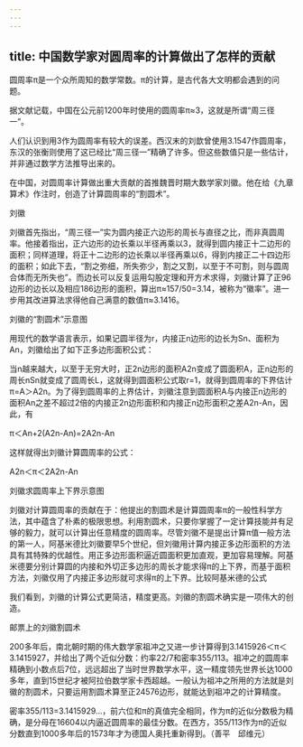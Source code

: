 ```yaml
---
---
---
```

title: 中国数学家对圆周率的计算做出了怎样的贡献
---




圆周率π是一个众所周知的数学常数。π的计算，是古代各大文明都会遇到的问题。

据文献记载，中国在公元前1200年时使用的圆周率π≈3，这就是所谓“周三径一”。

人们认识到用3作为圆周率有较大的误差。西汉末的刘歆曾使用3.1547作圆周率，东汉的张衡则使用了这已经比“周三径一”精确了许多。但这些数值只是一些估计，并非通过数学方法推导出来的。

在中国，对圆周率计算做出重大贡献的首推魏晋时期大数学家刘徽。他在给《九章算术》作注时，创造了计算圆周率的“割圆术”。

刘徽



刘徽首先指出，“周三径一”实为圆内接正六边形的周长与直径之比，而非真圆周率。他接着指出，正六边形的边长乘以半径再乘以3，就得到圆内接正十二边形的面积；同样道理，将正十二边形的边长乘以半径再乘以6，得到内接正二十四边形的面积；如此下去，“割之弥细，所失弥少，割之又割，以至于不可割，则与圆周合体而无所失也”。而边长可以反复运用勾股定理和开方术求得，刘徽计算了正96边形的边长以及相应186边形的面积，算出π≈157/50=3.14，被称为“徽率”。进一步用其改进算法求得他自己满意的数值π≈3.1416。

刘徽的“割圆术”示意图



用现代的数学语言表示，如果记圆半径为r，内接正n边形的边长为Sn、面积为An，刘徽给出了如下正多边形面积公式：



当n越来越大，以至于无穷大时，正2n边形的面积A2n变成了圆面积A，正n边形的周长nSn就变成了圆周长L，这就得到圆面积公式取r=1，就得到圆周率的下界估计π=A＞A2n。为了得到圆周率的上界估计，刘徽注意到圆面积A与内接正n边形的面积An之差不超过2倍的内接正2n边形面积和内接正n边形面积之差A2n-An，因此，有

π＜An+2(A2n-An)=2A2n-An

这样就得出刘徽计算圆周率的公式：

A2n＜π＜2A2n-An

刘徽求圆周率上下界示意图



刘徽对计算圆周率的贡献在于：他提出的割圆术是计算圆周率π的一般性科学方法，其中蕴含了朴素的极限思想。利用割圆术，只要你掌握了一定计算技能并有足够的毅力，就可以计算出任意精度的圆周率。尽管刘徽不是提出计算π值一般方法的第一人，阿基米德比刘徽要早5个世纪，但刘徽用计算内接正多边形面积的方法具有其特殊的优越性。用正多边形面积逼近圆面积更加直观，更加容易理解。阿基米德要分别计算圆的内接和外切正多边形的周长才能求得π的上下界，而基于面积方法，刘徽仅用了内接正多边形就可求得π的上下界。比较阿基米德的公式



我们看到，刘徽的计算公式更简洁，精度更高。刘徽的割圆术确实是一项伟大的创造。

邮票上的刘徽割圆术



200多年后，南北朝时期的伟大数学家祖冲之又进一步计算得到3.1415926＜π＜3.1415927，并给出了两个近似分数：约率22/7和密率355/113。祖冲之的圆周率精确到小数点后7位，远远超出了当时世界数学水平，这一精度领先世界长达1000多年，直到15世纪才被阿拉伯数学家卡西超越。一般认为祖冲之所用的方法就是刘徽的割圆术，只要运用割圆术算至正24576边形，就能达到祖冲之的计算精度。

密率355/113=3.1415929…，前六位和π的真值完全相同，作为π的近似分数极为精确，是分母在16604以内逼近圆周率的最佳分数。在西方，355/113作为π的近似分数直到1000多年后的1573年才为德国人奥托重新得到。（善平　邱维元）